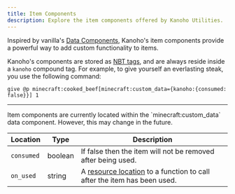 ```yaml
---
title: Item Components
description: Explore the item components offered by Kanoho Utilities.
---
```



Inspired by vanilla's [Data Components](https://minecraft.wiki/w/Data_component_format),
Kanoho's item components provide a powerful way to add custom functionality to items.

Kanoho's components are stored as [NBT tags](https://minecraft.wiki/w/NBT_format), and are always reside inside a `kanoho` compound tag.
For example, to give yourself an everlasting steak, you use the following command:

```mcfunction "kanoho:{consumed: false}"
give @p minecraft:cooked_beef[minecraft:custom_data={kanoho:{consumed: false}}] 1
```

---

<Aside>
	Item components are currently located within the `minecraft:custom_data` data component. However, this may change in
	the future.
</Aside>

| Location   | Type    | Description                                                                                                           |
| ---------- | ------- | --------------------------------------------------------------------------------------------------------------------- |
| `consumed` | boolean | If false then the item will not be removed after being used.                                                          |
| `on_used`  | string  | A [resource location](https://minecraft.wiki/w/Resource_location) to a function to call after the item has been used. |
